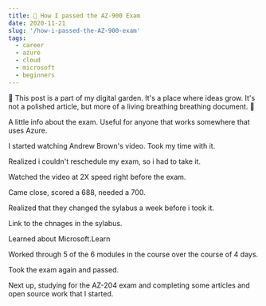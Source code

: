 ```yaml
---
title: 🌱 How I passed the AZ-900 Exam
date: 2020-11-21
slug: '/how-i-passed-the-AZ-900-exam'
tags:
  - career
  - azure
  - cloud
  - microsoft
  - beginners
---
```


🌱 This post is a part of my digital garden. It's a place where ideas grow.
It's not a polished article, but more of a living breathing breathing document. 🌱

A little info about the exam. 
Useful for anyone that works somewhere that uses Azure. 

I started watching Andrew Brown's video. Took my time with it.

Realized i couldn't reschedule my exam, so i had to take it.

Watched the video at 2X speed right before the exam.

Came close, scored a 688, needed a 700.

Realized that they changed the sylabus a week before i took it.

Link to the chnages in the sylabus.

Learned about Microsoft.Learn

Worked through 5 of the 6 modules in the course over the course of 4 days.

Took the exam again and passed. 

Next up, studying for the AZ-204 exam and completing some articles and open source work that I started. 


